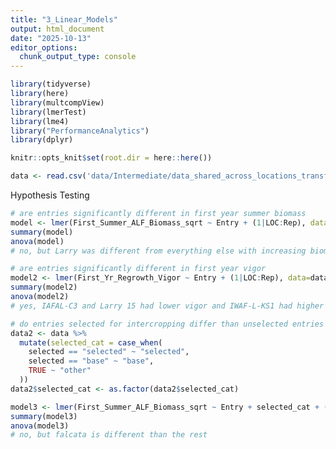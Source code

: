 ```yaml
---
title: "3_Linear_Models"
output: html_document
date: "2025-10-13"
editor_options: 
  chunk_output_type: console
---
```


```r
library(tidyverse)
library(here)
library(multcompView)
library(lmerTest)
library(lme4)
library("PerformanceAnalytics")
library(dplyr)
```

```r
knitr::opts_knit$set(root.dir = here::here())
```

```r
data <- read.csv('data/Intermediate/data_shared_across_locations_transformed.csv')
```

Hypothesis Testing

```r
# are entries significantly different in first year summer biomass
model <- lmer(First_Summer_ALF_Biomass_sqrt ~ Entry + (1|LOC:Rep), data=data)
summary(model)
anova(model)
# no, but Larry was different from everything else with increasing biomass
```

```r
# are entries significantly different in first year vigor
model2 <- lmer(First_Yr_Regrowth_Vigor ~ Entry + (1|LOC:Rep), data=data)
summary(model2)
anova(model2)
# yes, IAFAL-C3 and Larry 15 had lower vigor and IWAF-L-KS1 had higher vigor
```

```r
# do entries selected for intercropping differ than unselected entries
data2 <- data %>%
  mutate(selected_cat = case_when(
    selected == "selected" ~ "selected",
    selected == "base" ~ "base",
    TRUE ~ "other"
  ))
data2$selected_cat <- as.factor(data2$selected_cat)

model3 <- lmer(First_Summer_ALF_Biomass_sqrt ~ Entry + selected_cat + (1|LOC:Rep), data=data2)
summary(model3)
anova(model3)
# no, but falcata is different than the rest
```



